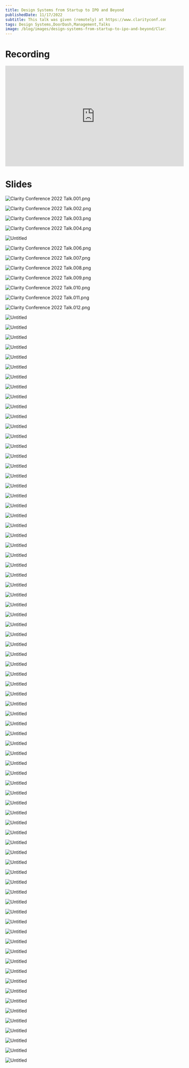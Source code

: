 ```yaml
---
title: Design Systems from Startup to IPO and Beyond
publishedDate: 11/17/2022
subtitle: This talk was given (remotely) at https://www.clarityconf.com/session/design-systems-from-startup-to-ipo-and-beyond in New Orleans.
tags: Design Systems,DoorDash,Management,Talks
image: /blog/images/design-systems-from-startup-to-ipo-and-beyond/Clarity_Conference_2022_Talk.001.png
---
```


# Recording

<iframe
  width="560"
  height="315"
  src="https://www.youtube.com/embed/jpcyo9mtwWE?si=YWIVqWo_MjqQwFYX"
  title="YouTube video player"
  frameborder="0"
  allow="accelerometer; autoplay; clipboard-write; encrypted-media; gyroscope; picture-in-picture; web-share"
  allowfullscreen
  className="w-full h-96 mb-8"
></iframe>

# Slides

![Clarity Conference 2022 Talk.001.png](/blog/images/design-systems-from-startup-to-ipo-and-beyond/Clarity_Conference_2022_Talk.001.png)

![Clarity Conference 2022 Talk.002.png](/blog/images/design-systems-from-startup-to-ipo-and-beyond/Clarity_Conference_2022_Talk.002.png)

![Clarity Conference 2022 Talk.003.png](/blog/images/design-systems-from-startup-to-ipo-and-beyond/Clarity_Conference_2022_Talk.003.png)

![Clarity Conference 2022 Talk.004.png](/blog/images/design-systems-from-startup-to-ipo-and-beyond/Clarity_Conference_2022_Talk.004.png)

![Untitled](/blog/images/design-systems-from-startup-to-ipo-and-beyond/Untitled.png)

![Clarity Conference 2022 Talk.006.png](/blog/images/design-systems-from-startup-to-ipo-and-beyond/Clarity_Conference_2022_Talk.006.png)

![Clarity Conference 2022 Talk.007.png](/blog/images/design-systems-from-startup-to-ipo-and-beyond/Clarity_Conference_2022_Talk.007.png)

![Clarity Conference 2022 Talk.008.png](/blog/images/design-systems-from-startup-to-ipo-and-beyond/Clarity_Conference_2022_Talk.008.png)

![Clarity Conference 2022 Talk.009.png](/blog/images/design-systems-from-startup-to-ipo-and-beyond/Clarity_Conference_2022_Talk.009.png)

![Clarity Conference 2022 Talk.010.png](/blog/images/design-systems-from-startup-to-ipo-and-beyond/Clarity_Conference_2022_Talk.010.png)

![Clarity Conference 2022 Talk.011.png](/blog/images/design-systems-from-startup-to-ipo-and-beyond/Clarity_Conference_2022_Talk.011.png)

![Clarity Conference 2022 Talk.012.png](/blog/images/design-systems-from-startup-to-ipo-and-beyond/Clarity_Conference_2022_Talk.012.png)

![Untitled](/blog/images/design-systems-from-startup-to-ipo-and-beyond/Untitled_1.png)

![Untitled](/blog/images/design-systems-from-startup-to-ipo-and-beyond/Untitled_2.png)

![Untitled](/blog/images/design-systems-from-startup-to-ipo-and-beyond/Untitled_3.png)

![Untitled](/blog/images/design-systems-from-startup-to-ipo-and-beyond/Untitled_4.png)

![Untitled](/blog/images/design-systems-from-startup-to-ipo-and-beyond/Untitled_5.png)

![Untitled](/blog/images/design-systems-from-startup-to-ipo-and-beyond/Untitled_6.png)

![Untitled](/blog/images/design-systems-from-startup-to-ipo-and-beyond/Untitled_7.png)

![Untitled](/blog/images/design-systems-from-startup-to-ipo-and-beyond/Untitled_8.png)

![Untitled](/blog/images/design-systems-from-startup-to-ipo-and-beyond/Untitled_9.png)

![Untitled](/blog/images/design-systems-from-startup-to-ipo-and-beyond/Untitled_10.png)

![Untitled](/blog/images/design-systems-from-startup-to-ipo-and-beyond/Untitled_11.png)

![Untitled](/blog/images/design-systems-from-startup-to-ipo-and-beyond/Untitled_12.png)

![Untitled](/blog/images/design-systems-from-startup-to-ipo-and-beyond/Untitled_13.png)

![Untitled](/blog/images/design-systems-from-startup-to-ipo-and-beyond/Untitled_14.png)

![Untitled](/blog/images/design-systems-from-startup-to-ipo-and-beyond/Untitled_15.png)

![Untitled](/blog/images/design-systems-from-startup-to-ipo-and-beyond/Untitled_16.png)

![Untitled](/blog/images/design-systems-from-startup-to-ipo-and-beyond/Untitled_17.png)

![Untitled](/blog/images/design-systems-from-startup-to-ipo-and-beyond/Untitled_18.png)

![Untitled](/blog/images/design-systems-from-startup-to-ipo-and-beyond/Untitled_19.png)

![Untitled](/blog/images/design-systems-from-startup-to-ipo-and-beyond/Untitled_20.png)

![Untitled](/blog/images/design-systems-from-startup-to-ipo-and-beyond/Untitled_21.png)

![Untitled](/blog/images/design-systems-from-startup-to-ipo-and-beyond/Untitled_22.png)

![Untitled](/blog/images/design-systems-from-startup-to-ipo-and-beyond/Untitled_23.png)

![Untitled](/blog/images/design-systems-from-startup-to-ipo-and-beyond/Untitled_24.png)

![Untitled](/blog/images/design-systems-from-startup-to-ipo-and-beyond/Untitled_25.png)

![Untitled](/blog/images/design-systems-from-startup-to-ipo-and-beyond/Untitled_26.png)

![Untitled](/blog/images/design-systems-from-startup-to-ipo-and-beyond/Untitled_27.png)

![Untitled](/blog/images/design-systems-from-startup-to-ipo-and-beyond/Untitled_28.png)

![Untitled](/blog/images/design-systems-from-startup-to-ipo-and-beyond/Untitled_29.png)

![Untitled](/blog/images/design-systems-from-startup-to-ipo-and-beyond/Untitled_30.png)

![Untitled](/blog/images/design-systems-from-startup-to-ipo-and-beyond/Untitled_31.png)

![Untitled](/blog/images/design-systems-from-startup-to-ipo-and-beyond/Untitled_32.png)

![Untitled](/blog/images/design-systems-from-startup-to-ipo-and-beyond/Untitled_33.png)

![Untitled](/blog/images/design-systems-from-startup-to-ipo-and-beyond/Untitled_34.png)

![Untitled](/blog/images/design-systems-from-startup-to-ipo-and-beyond/Untitled_35.png)

![Untitled](/blog/images/design-systems-from-startup-to-ipo-and-beyond/Untitled_36.png)

![Untitled](/blog/images/design-systems-from-startup-to-ipo-and-beyond/Untitled_37.png)

![Untitled](/blog/images/design-systems-from-startup-to-ipo-and-beyond/Untitled_38.png)

![Untitled](/blog/images/design-systems-from-startup-to-ipo-and-beyond/Untitled_39.png)

![Untitled](/blog/images/design-systems-from-startup-to-ipo-and-beyond/Untitled_40.png)

![Untitled](/blog/images/design-systems-from-startup-to-ipo-and-beyond/Untitled_41.png)

![Untitled](/blog/images/design-systems-from-startup-to-ipo-and-beyond/Untitled_42.png)

![Untitled](/blog/images/design-systems-from-startup-to-ipo-and-beyond/Untitled_43.png)

![Untitled](/blog/images/design-systems-from-startup-to-ipo-and-beyond/Untitled_44.png)

![Untitled](/blog/images/design-systems-from-startup-to-ipo-and-beyond/Untitled_45.png)

![Untitled](/blog/images/design-systems-from-startup-to-ipo-and-beyond/Untitled_46.png)

![Untitled](/blog/images/design-systems-from-startup-to-ipo-and-beyond/Untitled_47.png)

![Untitled](/blog/images/design-systems-from-startup-to-ipo-and-beyond/Untitled_48.png)

![Untitled](/blog/images/design-systems-from-startup-to-ipo-and-beyond/Untitled_49.png)

![Untitled](/blog/images/design-systems-from-startup-to-ipo-and-beyond/Untitled_50.png)

![Untitled](/blog/images/design-systems-from-startup-to-ipo-and-beyond/Untitled_51.png)

![Untitled](/blog/images/design-systems-from-startup-to-ipo-and-beyond/Untitled_52.png)

![Untitled](/blog/images/design-systems-from-startup-to-ipo-and-beyond/Untitled_53.png)

![Untitled](/blog/images/design-systems-from-startup-to-ipo-and-beyond/Untitled_54.png)

![Untitled](/blog/images/design-systems-from-startup-to-ipo-and-beyond/Untitled_55.png)

![Untitled](/blog/images/design-systems-from-startup-to-ipo-and-beyond/Untitled_56.png)

![Untitled](/blog/images/design-systems-from-startup-to-ipo-and-beyond/Untitled_57.png)

![Untitled](/blog/images/design-systems-from-startup-to-ipo-and-beyond/Untitled_58.png)

![Untitled](/blog/images/design-systems-from-startup-to-ipo-and-beyond/Untitled_59.png)

![Untitled](/blog/images/design-systems-from-startup-to-ipo-and-beyond/Untitled_60.png)

![Untitled](/blog/images/design-systems-from-startup-to-ipo-and-beyond/Untitled_61.png)

![Untitled](/blog/images/design-systems-from-startup-to-ipo-and-beyond/Untitled_62.png)

![Untitled](/blog/images/design-systems-from-startup-to-ipo-and-beyond/Untitled_63.png)

![Untitled](/blog/images/design-systems-from-startup-to-ipo-and-beyond/Untitled_64.png)

![Untitled](/blog/images/design-systems-from-startup-to-ipo-and-beyond/Untitled_65.png)

![Untitled](/blog/images/design-systems-from-startup-to-ipo-and-beyond/Untitled_66.png)

![Untitled](/blog/images/design-systems-from-startup-to-ipo-and-beyond/Untitled_67.png)

![Untitled](/blog/images/design-systems-from-startup-to-ipo-and-beyond/Untitled_68.png)

![Untitled](/blog/images/design-systems-from-startup-to-ipo-and-beyond/Untitled_69.png)

![Untitled](/blog/images/design-systems-from-startup-to-ipo-and-beyond/Untitled_70.png)

![Untitled](/blog/images/design-systems-from-startup-to-ipo-and-beyond/Untitled_71.png)

![Untitled](/blog/images/design-systems-from-startup-to-ipo-and-beyond/Untitled_72.png)

![Untitled](/blog/images/design-systems-from-startup-to-ipo-and-beyond/Untitled_73.png)

![Untitled](/blog/images/design-systems-from-startup-to-ipo-and-beyond/Untitled_74.png)

![Untitled](/blog/images/design-systems-from-startup-to-ipo-and-beyond/Untitled_75.png)

![Untitled](/blog/images/design-systems-from-startup-to-ipo-and-beyond/Untitled_76.png)
